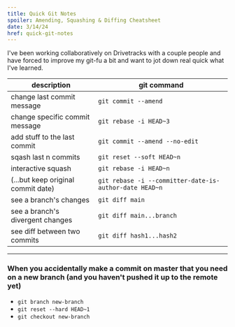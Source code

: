 ```yaml
---
title: Quick Git Notes
spoiler: Amending, Squashing & Diffing Cheatsheet
date: 3/14/24
href: quick-git-notes
---
```

 I've been working collaboratively on Drivetracks with a couple people and have forced to improve my git-fu a bit and want to jot down real quick what I've learned.

| description                        | git command                                            |
| ---------------------------------- | ------------------------------------------------------ |
| change last commit message         | `git commit --amend`                                   |
| change specific commit message     | `git rebase -i HEAD~3`                                 |
| add stuff to the last commit       | `git commit --amend --no-edit`                         |
| sqash last n commits               | `git reset --soft HEAD~n`                              |
| interactive squash                 | `git rebase -i HEAD~n`                                 |
| (...but keep original commit date) | `git rebase -i --committer-date-is-author-date HEAD~n` |
| see a branch's changes             | `git diff main`                                        |
| see a branch's divergent changes   | `git diff main...branch`                               |
| see diff between two commits       | `git diff hash1...hash2`                               |

---

### When you accidentally make a commit on master that you need on a new branch (and you haven't pushed it up to the remote yet)
- `git branch new-branch`
- `git reset --hard HEAD~1`
- `git checkout new-branch`
